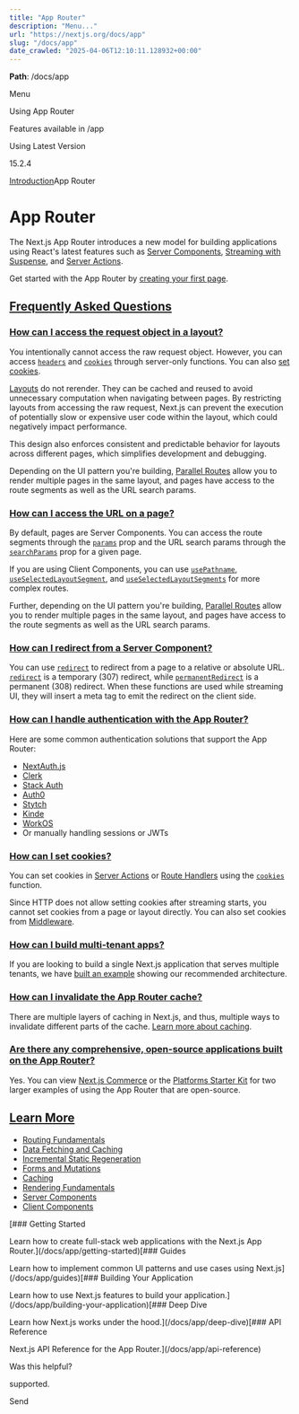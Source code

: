 ---
title: "App Router"
description: "Menu..."
url: "https://nextjs.org/docs/app"
slug: "/docs/app"
date_crawled: "2025-04-06T12:10:11.128932+00:00"
---

**Path**: /docs/app

Menu

Using App Router

Features available in /app

Using Latest Version

15.2.4

[Introduction](/docs)App Router

# App Router

The Next.js App Router introduces a new model for building applications using React's latest features such as [Server Components](/docs/app/building-your-application/rendering/server-components), [Streaming with Suspense](/docs/app/building-your-application/routing/loading-ui-and-streaming#streaming-with-suspense), and [Server Actions](/docs/app/building-your-application/data-fetching/server-actions-and-mutations).

Get started with the App Router by [creating your first page](/docs/app/building-your-application/routing/layouts-and-templates).

## [Frequently Asked Questions](#frequently-asked-questions)

### [How can I access the request object in a layout?](#how-can-i-access-the-request-object-in-a-layout)

You intentionally cannot access the raw request object. However, you can access [`headers`](/docs/app/api-reference/functions/headers) and [`cookies`](/docs/app/api-reference/functions/cookies) through server-only functions. You can also [set cookies](#how-can-i-set-cookies).

[Layouts](/docs/app/building-your-application/routing/layouts-and-templates#layouts) do not rerender. They can be cached and reused to avoid unnecessary computation when navigating between pages. By restricting layouts from accessing the raw request, Next.js can prevent the execution of potentially slow or expensive user code within the layout, which could negatively impact performance.

This design also enforces consistent and predictable behavior for layouts across different pages, which simplifies development and debugging.

Depending on the UI pattern you're building, [Parallel Routes](/docs/app/building-your-application/routing/parallel-routes) allow you to render multiple pages in the same layout, and pages have access to the route segments as well as the URL search params.

### [How can I access the URL on a page?](#how-can-i-access-the-url-on-a-page)

By default, pages are Server Components. You can access the route segments through the [`params`](/docs/app/api-reference/file-conventions/page#params-optional) prop and the URL search params through the [`searchParams`](/docs/app/api-reference/file-conventions/page#searchparams-optional) prop for a given page.

If you are using Client Components, you can use [`usePathname`](/docs/app/api-reference/functions/use-pathname), [`useSelectedLayoutSegment`](/docs/app/api-reference/functions/use-selected-layout-segment), and [`useSelectedLayoutSegments`](/docs/app/api-reference/functions/use-selected-layout-segments) for more complex routes.

Further, depending on the UI pattern you're building, [Parallel Routes](/docs/app/building-your-application/routing/parallel-routes) allow you to render multiple pages in the same layout, and pages have access to the route segments as well as the URL search params.

### [How can I redirect from a Server Component?](#how-can-i-redirect-from-a-server-component)

You can use [`redirect`](/docs/app/api-reference/functions/redirect) to redirect from a page to a relative or absolute URL. [`redirect`](/docs/app/api-reference/functions/redirect) is a temporary (307) redirect, while [`permanentRedirect`](/docs/app/api-reference/functions/permanentRedirect) is a permanent (308) redirect. When these functions are used while streaming UI, they will insert a meta tag to emit the redirect on the client side.

### [How can I handle authentication with the App Router?](#how-can-i-handle-authentication-with-the-app-router)

Here are some common authentication solutions that support the App Router:

* [NextAuth.js](https://authjs.dev/getting-started/installation?framework=next.js)
* [Clerk](https://clerk.com/docs/quickstarts/nextjs)
* [Stack Auth](https://docs.stack-auth.com/getting-started/setup)
* [Auth0](https://github.com/auth0/nextjs-auth0#app-router)
* [Stytch](https://stytch.com/docs/sdks/resources/nextjs)
* [Kinde](https://docs.kinde.com/developer-tools/sdks/backend/nextjs-sdk/)
* [WorkOS](https://workos.com/docs/user-management/nextjs)
* Or manually handling sessions or JWTs

### [How can I set cookies?](#how-can-i-set-cookies)

You can set cookies in [Server Actions](/docs/app/building-your-application/data-fetching/server-actions-and-mutations#cookies) or [Route Handlers](/docs/app/building-your-application/routing/route-handlers) using the [`cookies`](/docs/app/api-reference/functions/cookies) function.

Since HTTP does not allow setting cookies after streaming starts, you cannot set cookies from a page or layout directly. You can also set cookies from [Middleware](/docs/app/building-your-application/routing/middleware#using-cookies).

### [How can I build multi-tenant apps?](#how-can-i-build-multi-tenant-apps)

If you are looking to build a single Next.js application that serves multiple tenants, we have [built an example](https://vercel.com/templates/next.js/platforms-starter-kit) showing our recommended architecture.

### [How can I invalidate the App Router cache?](#how-can-i-invalidate-the-app-router-cache)

There are multiple layers of caching in Next.js, and thus, multiple ways to invalidate different parts of the cache. [Learn more about caching](/docs/app/building-your-application/caching).

### [Are there any comprehensive, open-source applications built on the App Router?](#are-there-any-comprehensive-open-source-applications-built-on-the-app-router)

Yes. You can view [Next.js Commerce](https://vercel.com/templates/next.js/nextjs-commerce) or the [Platforms Starter Kit](https://vercel.com/templates/next.js/platforms-starter-kit) for two larger examples of using the App Router that are open-source.

## [Learn More](#learn-more)

* [Routing Fundamentals](/docs/app/building-your-application/routing)
* [Data Fetching and Caching](/docs/app/building-your-application/data-fetching/fetching)
* [Incremental Static Regeneration](/docs/app/building-your-application/data-fetching/incremental-static-regeneration)
* [Forms and Mutations](/docs/app/building-your-application/data-fetching/server-actions-and-mutations)
* [Caching](/docs/app/building-your-application/caching)
* [Rendering Fundamentals](/docs/app/building-your-application/rendering)
* [Server Components](/docs/app/building-your-application/rendering/server-components)
* [Client Components](/docs/app/building-your-application/rendering/client-components)

[### Getting Started

Learn how to create full-stack web applications with the Next.js App Router.](/docs/app/getting-started)[### Guides

Learn how to implement common UI patterns and use cases using Next.js](/docs/app/guides)[### Building Your Application

Learn how to use Next.js features to build your application.](/docs/app/building-your-application)[### Deep Dive

Learn how Next.js works under the hood.](/docs/app/deep-dive)[### API Reference

Next.js API Reference for the App Router.](/docs/app/api-reference)

Was this helpful?

supported.

Send